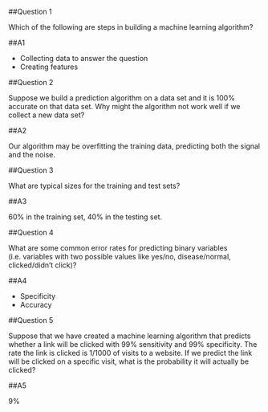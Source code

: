 ##Question 1

Which of the following are steps in building a machine learning algorithm? 

##A1

* Collecting data to answer the question  
* Creating features  

##Question 2

Suppose we build a prediction algorithm on a data set and it is 100% accurate on that data set. Why might the algorithm not work well if we collect a new data set? 

##A2

Our algorithm may be overfitting the training data, predicting both the signal and the noise.  

##Question 3

What are typical sizes for the training and test sets? 

##A3

60% in the training set, 40% in the testing set.  

##Question 4

What are some common error rates for predicting binary variables (i.e. variables with two possible values like yes/no, disease/normal, clicked/didn't click)? 

##A4

* Specificity  
* Accuracy  

##Question 5

Suppose that we have created a machine learning algorithm that predicts whether a link will be clicked with 99% sensitivity and 99% specificity. The rate the link is clicked is 1/1000 of visits to a website. If we predict the link will be clicked on a specific visit, what is the probability it will actually be clicked?

##A5

9% 